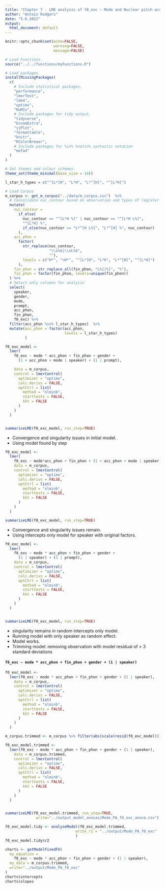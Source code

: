 ```yaml
---
title: "Chapter 7 - LME analysis of f0_exc ~ Mode and Nuclear pitch accents: "
author: "Antoin Rodgers"
date: "5.6.2022"
output:
  html_document: default
---
```


```r
knitr::opts_chunk$set(echo=FALSE,
                      warning=FALSE,
                      message=FALSE)

# Load Functions.
source("../../functions/myFunctions.R") 

# Load packages.
installMissingPackages(
  c(
    # Include statistical packages.
    "performance",
    "lmerTest",
    "lme4",
    "optimx",
    "MuMIn",
    # Include packages for tidy output.
    "tidyverse",
    "broomExtra",
    "sjPlot",
    "formattable",
    "knitr",
    "RColorBrewer",
    # Include packages for %in% %notin% syntactic notation
    "mefa4"
  )
)

# Set themes and colour schemes.
theme_set(theme_minimal(base_size = 14))

```

```r
l_star_h_types = c("^[L*]H", "L*H", "L*^[H]", "^[L*H]")

# Load Corpus
m_corpus <- get_m_corpus("../data/m_corpus.csv")  %>%
  # Consolidate nuc_contour based on observation and types of register shift.
  mutate(
    nuc_contour =
      if_else(
        nuc_contour == "^[L*H %]" | nuc_contour == "^[L*H L%]",
        "^[L*H] %",
        if_else(nuc_contour == "L*^[H L%]", "L*^[H] %", nuc_contour)
      ),
    acc_phon =
      factor(
        str_replace(nuc_contour,
                    "\\s%$|\\sL%$",
                    ""),
        levels = c("H*", ">H*", "^[L*]H", "L*H", "L*^[H]", "^[L*H]")
      ),
    fin_phon = str_replace_all(fin_phon, "L%]|%]", "%"),
    fin_phon = factor(fin_phon, levels=unique(fin_phon))
  ) %>%
  # Select only columns for analysis
  select(
    speaker,
    gender,
    mode,
    prompt,
    acc_phon,
    fin_phon,
    f0_exc) %>% 
  filter(acc_phon %in% l_star_h_types)  %>% 
  mutate(acc_phon = factor(acc_phon,
                           levels = l_star_h_types)
         )
```

```r

f0_exc_model <-
  lmer(
    f0_exc ~ mode * acc_phon + fin_phon + gender + 
      (1 + acc_phon + mode | speaker) + (1 | prompt),

    data = m_corpus,
    control = lmerControl(
      optimizer = "optimx",
      calc.derivs = FALSE,
      optCtrl = list(
        method = "nlminb",
        starttests = FALSE,
        kkt = FALSE
      )
    )
  )


summariseLME(f0_exc_model, run_step=TRUE) 

```

-  Convergence and singularity issues in initial model.
-  Using model found by step

```r

f0_exc_model <-
  lmer(
    f0_exc ~ mode*acc_phon + fin_phon + (1 + acc_phon + mode | speaker),
    data = m_corpus,
    control = lmerControl(
      optimizer = "optimx",
      calc.derivs = FALSE,
      optCtrl = list(
        method = "nlminb",
        starttests = FALSE,
        kkt = FALSE
      )
    )
  )

summariseLME(f0_exc_model, run_step=TRUE) 

```

-  Convergence and singularity issues remain.
-  Using intercepts only model for speaker with original factors.

```r

f0_exc_model <-
  lmer(
    f0_exc ~ mode * acc_phon + fin_phon + gender + 
      (1 | speaker) + (1 | prompt),
    data = m_corpus,
    control = lmerControl(
      optimizer = "optimx",
      calc.derivs = FALSE,
      optCtrl = list(
        method = "nlminb",
        starttests = FALSE,
        kkt = FALSE
      )
    )
  )


summariseLME(f0_exc_model, run_step=TRUE)
```
- singularity remains in random intercepts only model.
- Running model with only speaker as random effect.
- Model works.
- Trimming model: removing observation with model residual of > 3 standard deviations

#### `f0_exc ~ mode * acc_phon + fin_phon + gender + (1 | speaker)`
```r

f0_exc_model <-
  lmer(f0_exc ~ mode * acc_phon + fin_phon + gender + (1 | speaker),
    data = m_corpus,
    control = lmerControl(
      optimizer = "optimx",
      calc.derivs = FALSE,
      optCtrl = list(
        method = "nlminb",
        starttests = FALSE,
        kkt = FALSE
      )
    )
  )

m_corpus.trimmed <- m_corpus %>% filter(abs(scale(resid(f0_exc_model))) <= 3)

f0_exc_model.trimmed <-
  lmer(f0_exc ~ mode * acc_phon + fin_phon + gender + (1 | speaker),
    data = m_corpus.trimmed,
    control = lmerControl(
      optimizer = "optimx",
      calc.derivs = FALSE,
      optCtrl = list(
        method = "nlminb",
        starttests = FALSE,
        kkt = FALSE
      )
    )
  )


summariseLME(f0_exc_model.trimmed, run_step=TRUE,
              write="../output_model_anovas/Mode_PA_f0_exc_anova.csv")
```

```r

f0_exc_model.tidy <- analyseModel(f0_exc_model.trimmed,
                                write_r2 = "../output/Mode_PA_f0_exc"
                                )
f0_exc_model.tidy$r2

```

```r

charts <- getModelFixedFX(
  my_equation =
    f0_exc ~ mode * acc_phon + fin_phon + gender + (1 | speaker),
  my_data = m_corpus.trimmed,
  write="../output/Mode_PA_f0_exc"
)
charts$intercepts
charts$slopes


```
